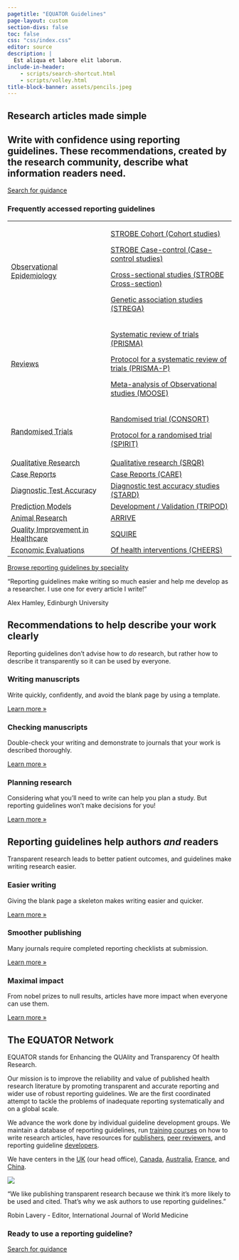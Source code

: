```yaml
---
pagetitle: "EQUATOR Guidelines"
page-layout: custom
section-divs: false
toc: false
css: "css/index.css"
editor: source
description: | 
  Est aliqua et labore elit laborum.
include-in-header:
    - scripts/search-shortcut.html
    - scripts/volley.html
title-block-banner: assets/pencils.jpeg
---
```


::: {.quarto-title-block}
::: {.quarto-title-banner .hero-banner}
::: {.content-block}

# Research articles made simple

## Write with confidence using reporting guidelines.  These recommendations, created by the research community, describe what information readers need.

<!-- don't love this. The second sentence is about benefits to others. Could we switch it to be more like what i've written about impact? -->

::: {.hero-buttons}
[Search for guidance](https://www.equator-network.org/reporting-guidelines/){.btn-action-primary .btn-action .btn .btn-success .btn-lg role="button" .search-shortcut}
::: 

### Frequently accessed reporting guidelines

+-----------------------------------------------------------------------+----------------------------------------------------------------------------------------+
|<abbr title='Short definition here'>Observational Epidemiology</abbr>  |[STROBE Cohort (Cohort studies)](guidelines/strobe-cohort)                              |
|                                                                       |                                                                                        |
|                                                                       |[STROBE Case-control (Case-control studies)](guidelines/strobe-case-control)            |
|                                                                       |                                                                                        |
|                                                                       |[Cross-sectional studies (STROBE Cross-section)](guidelines/strobe-cross-sectional)     |
|                                                                       |                                                                                        |
|                                                                       |[Genetic association studies (STREGA)](guidelines/strega)                               |
+-----------------------------------------------------------------------+----------------------------------------------------------------------------------------+
|<abbr title='Short definition here'>Reviews</abbr>                     |[Systematic review of trials (PRISMA)](guidelines/prisma)                               |
|                                                                       |                                                                                        |
|                                                                       |[Protocol for a systematic review of trials (PRISMA-P)](guidelines/prisma-p)            |
|                                                                       |                                                                                        |
|                                                                       |[Meta-analysis of Observational studies (MOOSE)](guidelines/moose)                      |
+-----------------------------------------------------------------------+----------------------------------------------------------------------------------------+
|<abbr title='Short definition of this'>Randomised Trials</abbr>        |[Randomised trial (CONSORT)](guidelines/consort)                                        |
|                                                                       |                                                                                        |
|                                                                       |[Protocol for a randomised trial (SPIRIT)](guidelines/spirit)                           |
+-----------------------------------------------------------------------+----------------------------------------------------------------------------------------+
|<abbr title='Short definition of this'>Qualitative Research</abbr>     |[Qualitative research (SRQR)](guidelines/srqr)                                          |
+-----------------------------------------------------------------------+----------------------------------------------------------------------------------------+
|<abbr title='Short definition of this'>Case Reports</abbr>             |[Case Reports (CARE)](guidelines/care)                                                  |
+-----------------------------------------------------------------------+----------------------------------------------------------------------------------------+
|<abbr title='Short definition'>Diagnostic Test Accuracy</abbr>         |[Diagnostic test accuracy studies (STARD)](guideline/stard)                             |
+-----------------------------------------------------------------------+----------------------------------------------------------------------------------------+
|<abbr title='Short definition'>Prediction Models</abbr>                |[Development / Validation (TRIPOD)](guideline/tripod)                                   |
+-----------------------------------------------------------------------+----------------------------------------------------------------------------------------+
|<abbr title='Short definition'>Animal Research</abbr>                  |[ARRIVE](guideline/arrive)                                                              |
+-----------------------------------------------------------------------+----------------------------------------------------------------------------------------+
|<abbr title='Short definition'>Quality Improvement in Healthcare</abbr>|[SQUIRE](guideline/squire)                                                              |
+-----------------------------------------------------------------------+----------------------------------------------------------------------------------------+
|<abbr title='Short definition of this'>Economic Evaluations</abbr>     |[Of health interventions (CHEERS)](guidelines/cheers)                                   |
+-----------------------------------------------------------------------+----------------------------------------------------------------------------------------+

[Browse reporting guidelines by speciality](https://www.equator-network.org/library/browse-reporting-guidelines-by-specialty/)


:::{.quote .lead}
"Reporting guidelines make writing so much easier and help me develop as a researcher. I use one for every article I write!"

[Alex Hamley, Edinburgh University]{.attribution .small}
:::

::: 
::: 
:::
<!--/title-block-->

::: {.content-block}

## Recommendations to help describe your work clearly

:::{.lead}
Reporting guidelines don't advise how to _do_ research, but rather how to describe it transparently so it can be used by everyone.
::: 
<!--end lead-->
::: {.features}

::: {.feature}
### Writing manuscripts
Write quickly, confidently, and avoid the blank page by using a template.

::: {.learn-more}
[Learn more »]()
:::
:::

::: {.feature}
### Checking manuscripts
Double-check your writing and demonstrate to journals that your work is described thoroughly.

::: {.learn-more}
[Learn more »]()
:::
:::

::: {.feature}
### Planning research
Considering what you'll need to write can help you plan a study. But reporting guidelines won't make decisions for you!
<!--#ASK seems strange to include this when I've just said they dont tell you what to do!-->

::: {.learn-more}
[Learn more »]()
:::
:::


:::
:::
<!--/content-block-->

::: {.alt-background}
::: {.content-block}

## Reporting guidelines help authors _and_ readers

:::{.lead}
Transparent research leads to better patient outcomes, and guidelines make writing research easier.
:::

::: {.features}

::: {.feature}
### Easier writing
Giving the blank page a skeleton makes writing easier and quicker. 

::: {.learn-more}
[Learn more »]()
:::
:::

::: {.feature}
### Smoother publishing
Many journals require completed reporting checklists at submission.

::: {.learn-more}
[Learn more »]()
:::
:::

::: {.feature}
### Maximal impact
From nobel prizes to null results, articles have more impact when everyone can use them.

::: {.learn-more}
[Learn more »]()
:::
:::

::: 
<!--/features -->

:::
<!-- /content-block -->
:::
<!-- /alt-background -->

::: {.about-equator}
::: {.content-block}

## The EQUATOR Network

::: {.grid}

::: {.g-col-md-8 .g-col-12}
EQUATOR stands for Enhancing the QUAlity and Transparency Of health Research. 

Our mission is to improve the reliability and value of published health research literature by promoting transparent and accurate reporting and wider use of robust reporting guidelines. We are the first coordinated attempt to tackle the problems of inadequate reporting systematically and on a global scale.

We advance the work done by individual guideline development groups. We maintain a database of reporting guidelines, run [training courses](https://www.equator-network.org/category/events/upcoming-events/) on how to write research articles, have resources for [publishers](https://www.equator-network.org/toolkits/using-guidelines-in-journals/), [peer reviewers](https://www.equator-network.org/toolkits/peer-reviewing-research/), and reporting guideline [developers](https://www.equator-network.org/toolkits/developing-a-reporting-guideline/).  

We have centers in the [UK](https://www.equator-network.org/about-us/uk-equator-centre/) (our head office), [Canada](https://www.equator-network.org/about-us/canadian-equator-centre/), [Australia](https://www.equator-network.org/about-us/australasian-equator-centre/), [France](https://www.equator-network.org/about-us/french-equator-centre/), and [China](http://www.equator-chinese.org/pages/en/index/index.html). 
:::

::: {.g-col-md-4 .g-col-12}

![](https://via.placeholder.com/200)

:::

:::
<!-- /grid -->

:::{.quote .lead}
"We like publishing transparent research because we think it's more likely to be used and cited. That's why we ask authors to use reporting guidelines."

[Robin Lavery - Editor, International Journal of World Medicine]{.attribution .small}
:::
<!-- /quote -->
:::
:::

::: {.alt-background}
::: {.get-started}
::: {.content-block}

### Ready to use a reporting guideline?

[Search for guidance](){.btn-action-primary  .btn-action .btn .btn-success .btn-lg role="button" .search-shortcut}

:::
:::
:::